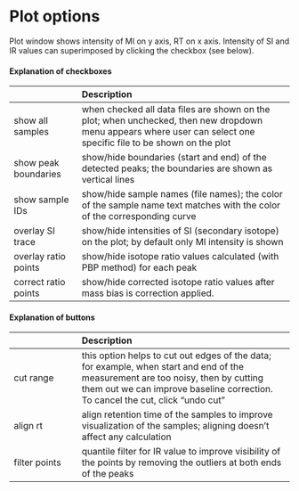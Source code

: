 # Plot options

Plot window shows intensity of MI on y axis, RT on x axis. Intensity of SI  and IR values can superimposed by clicking the checkbox (see below). 

#### Explanation of checkboxes

| <div style="width:200px">Checkbox name</div> | Description                                                         |
| :-------------------------- | :--------------------------------------------------------------------------------- |
| show all samples            | when checked all data files are shown on the plot; when unchecked, then new dropdown menu appears where user can select one specific file to be shown on the plot  |
| show peak boundaries        | show/hide boundaries (start and end) of the detected peaks; the boundaries are shown as vertical lines                                                             |
| show sample IDs             | show/hide sample names (file names); the color of the sample name text matches with the color of the corresponding curve                                           |
| overlay SI trace            | show/hide intensities of SI (secondary isotope) on the plot; by default only MI intensity is shown                                                                 |
| overlay ratio points        | show/hide isotope ratio values calculated (with PBP method) for each peak                                                                                          |
| correct ratio points        | show/hide corrected isotope ratio values after mass bias is correction applied.                                                                                    |

#### Explanation of buttons


| <div style="width:200px">Button name</div> | Description                                                         |
| :-------------------------- | :--------------------------------------------------------------------------------- |
| cut range                   |  this option helps to cut out edges of the data; for example, when start and end of the measurement are too noisy, then by cutting them out we can improve baseline correction. To cancel the cut, click "undo cut"  |
| align rt                    |  align retention time of the samples to improve visualization of the samples; aligning doesn't affect any calculation |
| filter points               |  quantile filter for IR value to improve visibility of the points by removing the outliers at both ends of the peaks  |